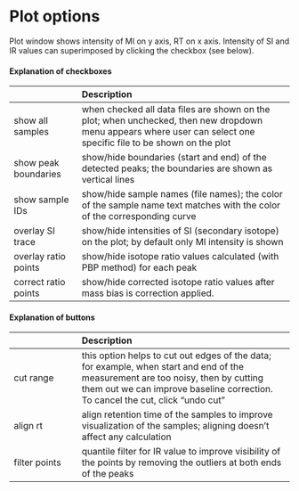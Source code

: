 # Plot options

Plot window shows intensity of MI on y axis, RT on x axis. Intensity of SI  and IR values can superimposed by clicking the checkbox (see below). 

#### Explanation of checkboxes

| <div style="width:200px">Checkbox name</div> | Description                                                         |
| :-------------------------- | :--------------------------------------------------------------------------------- |
| show all samples            | when checked all data files are shown on the plot; when unchecked, then new dropdown menu appears where user can select one specific file to be shown on the plot  |
| show peak boundaries        | show/hide boundaries (start and end) of the detected peaks; the boundaries are shown as vertical lines                                                             |
| show sample IDs             | show/hide sample names (file names); the color of the sample name text matches with the color of the corresponding curve                                           |
| overlay SI trace            | show/hide intensities of SI (secondary isotope) on the plot; by default only MI intensity is shown                                                                 |
| overlay ratio points        | show/hide isotope ratio values calculated (with PBP method) for each peak                                                                                          |
| correct ratio points        | show/hide corrected isotope ratio values after mass bias is correction applied.                                                                                    |

#### Explanation of buttons


| <div style="width:200px">Button name</div> | Description                                                         |
| :-------------------------- | :--------------------------------------------------------------------------------- |
| cut range                   |  this option helps to cut out edges of the data; for example, when start and end of the measurement are too noisy, then by cutting them out we can improve baseline correction. To cancel the cut, click "undo cut"  |
| align rt                    |  align retention time of the samples to improve visualization of the samples; aligning doesn't affect any calculation |
| filter points               |  quantile filter for IR value to improve visibility of the points by removing the outliers at both ends of the peaks  |